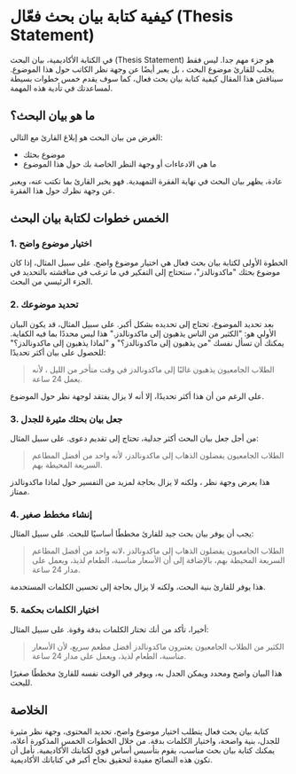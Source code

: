 # كيفية كتابة بيان بحث فعّال (Thesis Statement)

في الكتابة الأكاديمية، بيان البحث (Thesis Statement) هو جزء مهم جدا. ليس فقط يجلب للقارئ موضوع البحث ، بل يعبر أيضًا عن وجهة نظر الكاتب حول هذا الموضوع. سيناقش هذا المقال كيفية كتابة بيان بحث فعال، كما سوف يقدم خمس خطوات بسيطة لمساعدتك في تأدية هذه المهمة.

## ما هو بيان البحث؟

الغرض من بيان البحث هو إبلاغ القارئ مع التالي:

- موضوع بحثك
- ما هي الادعاءات أو وجهة النظر الخاصة بك حول هذا الموضوع

عادة، يظهر بيان البحث في نهاية الفقرة التمهيدية. فهو يخبر القارئ بما تكتب عنه، ويعبر عن وجهة نظرك حول هذا الفقرة.

## الخمس خطوات لكتابة بيان البحث

### 1. اختيار موضوع واضح

الخطوة الأولى لكتابة بيان بحث فعال هي اختيار موضوع واضح. على سبيل المثال، إذا كان موضوع بحثك "ماكدونالدز"، ستحتاج إلى التفكير في ما ترغب في مناقشته بالتحديد في الجزء الرئيسي من البحث.

### 2. تحديد موضوعك

بعد تحديد الموضوع، تحتاج إلى تحديده بشكل أكبر. على سبيل المثال، قد يكون البيان الأولي هو: "الكثير من الناس يذهبون إلى ماكدونالدز." هذا ليس محددًا بما فيه الكفاية. يمكنك أن تسأل نفسك "من يذهبون إلى ماكدونالدز؟" و "لماذا يذهبون إلى ماكدونالدز؟" للحصول على بيان أكثر تحديدًا:
 
> الطلاب الجامعيون يذهبون غالبًا إلى ماكدونالدز في وقت متأخر من الليل ، لأنه يعمل 24 ساعة.

على الرغم من أن هذا أكثر تحديدًا، إلا أنه لا يزال يفتقد لوجهة نظر حول الموضوع.

### 3. جعل بيان بحثك مثيرة للجدل

من أجل جعل بيان البحث أكثر جدلية، تحتاج إلى تقديم دعوى. على سبيل المثال: 

> الطلاب الجامعيون يفضلون الذهاب إلى ماكدونالدز، لأنه واحد من أفضل المطاعم السريعة المحيطة بهم.

هذا يعرض وجهة نظر ، ولكنه لا يزال بحاجة لمزيد من التفسير حول لماذا ماكدونالدز ممتاز.

### 4. إنشاء مخطط صغير

يجب أن يوفر بيان بحث جيد للقارئ مخططًا أساسيًا للبحث. على سبيل المثال:

> الطلاب الجامعيون يفضلون الذهاب إلى ماكدونالدز ،لانه واحد من أفضل المطاعم السريعة المحيطة بهم، بالإضافة إلى أن الأسعار مناسبة، الطعام لذيذ، ويعمل على مدار 24 ساعة.

هذا يوفر للقارئ بنية البحث، ولكنه لا يزال بحاجة إلى تحسين الكلمات المستخدمة.

### 5. اختيار الكلمات بحكمة

أخيرا، تأكد من أنك تختار الكلمات بدقة وقوة. على سبيل المثال:

> الكثير من الطلاب الجامعيون يعتبرون ماكدونالدز أفضل مطعم سريع، لأن الأسعار مناسبة، الطعام لذيذ، ويعمل على مدار 24 ساعة.

هذا البيان واضح ومحدد ويمكن الجدل به، ويوفر في الوقت نفسه للقارئ مخططًا صغيرًا للبحث.

## الخلاصة

كتابة بيان بحث فعال يتطلب اختيار موضوع واضح، تحديد المحتوى، وجهة نظر مثيرة للجدل، بنية واضحة، واختيار الكلمات بدقة. من خلال الخطوات الخمس المذكورة أعلاه، يمكنك كتابة بيان بحث مناسب، يقوم بتأسيس أساس قوي لكتابتك الأكاديمية. نأمل أن تكون هذه النصائح مفيدة لتحقيق نجاح أكبر في كتاباتك الأكاديمية.

